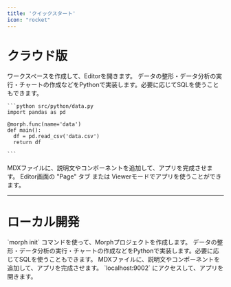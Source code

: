 ```yaml
---
title: 'クイックスタート'
icon: "rocket"
---
```


# クラウド版

<Steps>
  <Step title="ワークスペースを作成する">
    ワークスペースを作成して、Editorを開きます。
  </Step>
  <Step title="データ処理をPythonで実装する">
    データの整形・データ分析の実行・チャートの作成などをPythonで実装します。必要に応じてSQLを使うこともできます。

    ```python src/python/data.py
    import pandas as pd

    @morph.func(name='data')
    def main():
      df = pd.read_csv('data.csv')
      return df

    ```
  </Step>
  <Step title="MDXファイルを編集する">
    MDXファイルに、説明文やコンポーネントを追加して、アプリを完成させます。
  </Step>
  <Step title="Pageタブ または Viewerモードでアプリを使う">
    Editor画面の "Page" タブ または Viewerモードでアプリを使うことができます。
  </Step>
</Steps>

---

# ローカル開発

<Steps>
  <Step title="Morphプロジェクトを作成する">
    `morph init` コマンドを使って、Morphプロジェクトを作成します。
  </Step>
  <Step title="データ処理をPythonで実装する">
    データの整形・データ分析の実行・チャートの作成などをPythonで実装します。必要に応じてSQLを使うこともできます。
  </Step>
  <Step title="MDXファイルを編集する">
    MDXファイルに、説明文やコンポーネントを追加して、アプリを完成させます。
  </Step>
  <Step title="ブラウザでアプリを開く">
    `localhost:9002` にアクセスして、アプリを開きます。
  </Step>
</Steps>